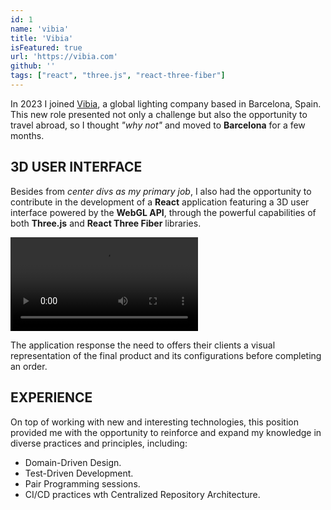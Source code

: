 ```yaml
---
id: 1
name: 'vibia'
title: 'Vibia'
isFeatured: true
url: 'https://vibia.com'
github: ''
tags: ["react", "three.js", "react-three-fiber"]
---
```


In 2023 I joined [Vibia](https://vibia.com), a global lighting company based in Barcelona, Spain. This new role presented not only a challenge but also the opportunity to travel abroad, so I thought _"why not"_ and moved to __Barcelona__ for a few months.

## 3D USER INTERFACE

Besides from _center divs as my primary job_, I also had the opportunity to contribute in the development of a __React__ application featuring a 3D user interface powered by the __WebGL API__, through the powerful capabilities of both __Three.js__ and __React Three Fiber__ libraries.

<video controlslist="nodownload noplaybackrate" controls disablepictureinpicture autoplay>
    <source src='/projects/vibia/video.mp4' type="video/mp4" />
</video>

The application response the need to offers their clients a visual representation of the final product and its configurations before completing an order.

## EXPERIENCE

On top of working with new and interesting technologies, this position provided me with the opportunity to reinforce and expand my knowledge in diverse practices and principles, including:

+ Domain-Driven Design.
+ Test-Driven Development.
+ Pair Programming sessions.
+ CI/CD practices wth Centralized Repository Architecture.